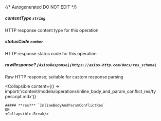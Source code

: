 {/* Autogenerated DO NOT EDIT  */}

##### **contentType** `string`
HTTP response content type for this operation

##### **statusCode** `number`
HTTP response status code for this operation

##### **rawResponse?** `[AxiosResponse](https://axios-http.com/docs/res_schema)`
Raw HTTP response; suitable for custom response parsing

<Collapsible
    content={() => import('/content/models/operations/inline_body_and_param_conflict_res/typescript.mdx')}
>
    ##### **res?** `InlineBodyAndParamConflictRes`
    OK
    <Collapsible.Break/>
</Collapsible>

